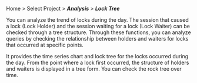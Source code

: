 Home > Select Project > **_Analysis_** > **_Lock Tree_**

<InDoc product='cubrid,postgreslq,oracle'>

You can analyze the trend of locks during the day. The session that caused a lock (Lock Holder) and the session waiting for a lock (Lock Waiter) can be checked through a tree structure. Through these functions, you can analyze queries by checking the relationship between holders and waiters for locks that occurred at specific points.

</InDoc>

<Xclude product='cubrid,postgreslq,oracle'>

It provides the time series chart and lock tree for the locks occurred during the day. From the point where a lock first occurred, the structure of holders and waiters is displayed in a tree form. You can check the rock tree over time.

</Xclude>
